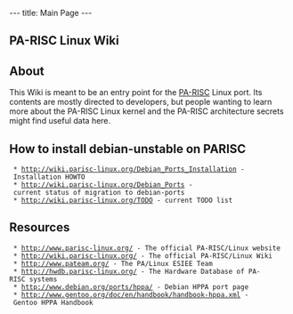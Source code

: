 ---
title: Main Page
---

== PA-RISC Linux Wiki ==

== About ==

This Wiki is meant to be an entry point for the [http://en.wikipedia.org/wiki/PARISC PA-RISC] Linux port. Its contents are mostly directed to developers, but people wanting to learn more about the PA-RISC Linux kernel and the PA-RISC architecture secrets might find useful data here.

== How to install debian-unstable on PARISC ==

  * http://wiki.parisc-linux.org/Debian_Ports_Installation - Installation HOWTO
  * http://wiki.parisc-linux.org/Debian_Ports - current status of migration to debian-ports
  * http://wiki.parisc-linux.org/TODO - current TODO list

== Resources ==

  * http://www.parisc-linux.org/ - The official PA-RISC/Linux website
  * http://wiki.parisc-linux.org/ - The official PA-RISC/Linux Wiki
  * http://www.pateam.org/ - The PA/Linux ESIEE Team
  * http://hwdb.parisc-linux.org/ - The Hardware Database of PA-RISC systems
  * http://www.debian.org/ports/hppa/ - Debian HPPA port page
  * http://www.gentoo.org/doc/en/handbook/handbook-hppa.xml - Gentoo HPPA Handbook